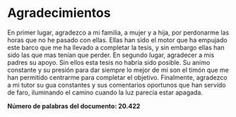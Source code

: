 


# Agradecimientos {.unnumbered}

En primer lugar, agradezco a mi familia, a mujer y a hija, por perdonarme las horas que no he pasado con ellas. Ellas han sido el motor que ha empujado este barco que me ha llevado a completar la tesis, y sin embargo ellas han sido las que mas tenían que perder. En segundo lugar, agradecer a mis padres su apoyo. Sin ellos esta tesis no habría sido posible. Su animo constante y su presión para dar siempre lo mejor de mi son el timón que me han permitido centrarme para completar el objetivo. Finalmente, agradezco a mi tutor su gua constantes y sus comentarios oportunos que han servido de faro, iluminando el camino cuando la luz parecía estar apagada.

**Número de palabras del documento: 20.422**
